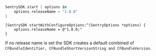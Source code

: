 ```swift
SentrySDK.start { options in
    options.releaseName = "1.0.0"
}
```

```objc
[SentrySDK startWithConfigureOptions:^(SentryOptions *options) {
    options.releaseName = @"1.0.0;"
}
```

If no release name is set the SDK creates a default combined of `CFBundleIdentifier, CFBundleShortVersionString and CFBundleVersion`.
